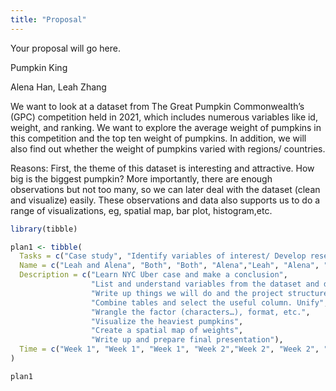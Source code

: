 ```yaml
---
title: "Proposal"
---
```


Your proposal will go here.

Pumpkin King

Alena Han, Leah Zhang

We want to look at a dataset from The Great Pumpkin Commonwealth’s (GPC) competition held in 2021, which includes numerous variables like id, weight, and ranking. 
We want to explore the average weight of pumpkins in this competition and the top ten weight of pumpkins. In addition, we will also find out whether the weight of pumpkins varied with regions/ countries. 


Reasons: First, the theme of this dataset is interesting and attractive. How big is the biggest pumpkin? More importantly, there are enough observations but not too many, so we can later deal with the dataset (clean and visualize) easily. These observations and data also supports us to do a range of visualizations, eg, spatial map, bar plot, histogram,etc.


```r
library(tibble)

plan1 <- tibble(
  Tasks = c("Case study", "Identify variables of interest/ Develop research question(s)", "Outline", "Clean data","Data wrangling – compute metrics", "Visualization – top 10 bar plot", "Visualization – region map", "Final outline/report"),
  Name = c("Leah and Alena", "Both", "Both", "Alena","Leah", "Alena", "Leah", "Both"),
  Description = c("Learn NYC Uber case and make a conclusion",
                  "List and understand variables from the dataset and decide what to explore",
                  "Write up things we will do and the project structure",
                  "Combine tables and select the useful column. Unify",
                  "Wrangle the factor (characters…), format, etc.",
                  "Visualize the heaviest pumpkins",
                  "Create a spatial map of weights",
                  "Write up and prepare final presentation"),
  Time = c("Week 1", "Week 1", "Week 1", "Week 2","Week 2", "Week 2", "Week 2", "Week 3")
)

plan1
```

